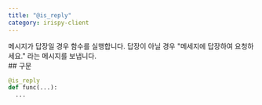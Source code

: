 ```yaml
---
title: "@is_reply"
category: irispy-client
---
```


<Section>
  메시지가 답장일 경우 함수를 실행합니다. 답장이 아닐 경우 "메세지에 답장하여 요청하세요." 라는 메시지를 보냅니다.
</Section>
<Section>
  ## 구문

  ~~~py
  @is_reply
  def func(...):
    ...
  ~~~
</Section>